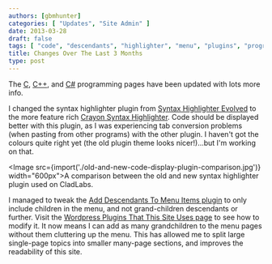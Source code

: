 ```yaml
---
authors: [gbmhunter]
categories: [ "Updates", "Site Admin" ]
date: 2013-03-28
draft: false
tags: [ "code", "descendants", "highlighter", "menu", "plugins", "programming", "syntax", "Wordpress" ]
title: Changes Over The Last 3 Months
type: post
---
```



The [C](/programming/languages/c), [C++](/programming/languages/c-plus-plus), and [C#](/programming/languages/c-sharp) programming pages have been updated with lots more info.

I changed the syntax highlighter plugin from [Syntax Highlighter Evolved](http://www.viper007bond.com/wordpress-plugins/syntaxhighlighter/) to the more feature rich [Crayon Syntax Highlighter](https://github.com/aramk/crayon-syntax-highlighter). Code should be displayed better with this plugin, as I was experiencing tab conversion problems (when pasting from other programs) with the other plugin. I haven't got the colours quite right yet (the old plugin theme looks nicer!)...but I'm working on that.

<Image src={import('./old-and-new-code-display-plugin-comparison.jpg')} width="600px">A comparison between the old and new syntax highlighter plugin used on CladLabs.</Image>

I managed to tweak the [Add Descendants To Menu Items plugin](http://www.viper007bond.com/wordpress-plugins/add-descendants-as-submenu-items/) to only include children in the menu, and not grand-children descendants or further. Visit the [Wordpress Plugins That This Site Uses page](/programming/website-design/content-management-systems/wordpress/wordpress-plugins-that-this-site-uses/) to see how to modify it. It now means I can add as many grandchildren to the menu pages without them cluttering up the menu. This has allowed me to split large single-page topics into smaller many-page sections, and improves the readability of this site.
